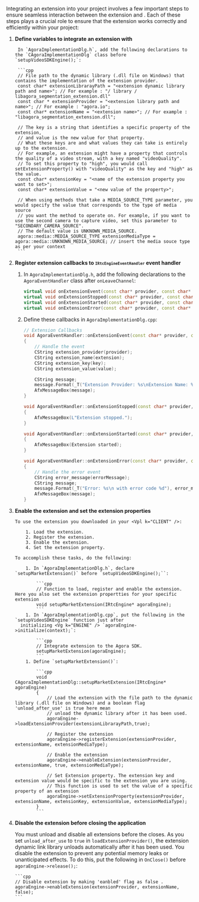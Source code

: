 <PlatformWrapper platform="windows">


Integrating an extension into your project involves a few important steps to ensure seamless interaction between the extension and <Vg k="COMPANY" /> <Vg k="VSDK"/>. Each of these steps plays a crucial role to ensure that the extension works correctly and efficiently within your <Vg k="COMPANY" /> project:


1. **Define variables to integrate an extension with <Vg k="COMPANY" /> <Vg k = "VSDK"/>**

        In `AgoraImplementationDlg.h`, add the following declarations to the `CAgoraImplementationDlg` class before `setupVideoSDKEngine();`:

        ```cpp
        // File path to the dynamic library (.dll file on Windows) that contains the implementation of the extension provider.
        const char* extensionLibrarayPath = "<extension dynamic library path and name>"; // For example : "/ library / libagora_segmentation_extension.dll"
        const char * extensionProvider = "<extension library path and name>"; // For example : "agora.io";
        const char* extensionName = "<extension name>"; // For example :  "libagora_segmentation_extension.dll";
        
        // The key is a string that identifies a specific property of the extension, 
        // and value is the new value for that property.
        // What these keys are and what values they can take is entirely up to the extension.
        // For example, an extension might have a property that controls the quality of a video stream, with a key named "videoQuality".
        // To set this property to "high", you would call setExtensionProperty() with "videoQuality" as the key and "high" as the value.
        const char* extensionKey = "<name of the extension property you want to set>";
        const char* extensionValue = "<new value of the property>";
        
        // When using methods that take a MEDIA_SOURCE_TYPE parameter, you would specify the value that corresponds to the type of media source
        // you want the method to operate on. For example, if you want to use the second camera to capture video, set this parameter to "SECONDARY_CAMERA_SOURCE".
        // The default value is UNKNOWN_MEDIA_SOURCE.
        agora::media::MEDIA_SOURCE_TYPE extensionMediaType = agora::media::UNKNOWN_MEDIA_SOURCE; // insert the media souce type as per your context
        ```
1. **Register extension callbacks to <code><strong>`IRtcEngineEventHandler`</strong></code> event handler**

    1. In `AgoraImplementationDlg.h`, add the following declarations to the `AgoraEventHandler` class after `onLeaveChannel`:

        ```cpp
        virtual void onExtensionEvent(const char* provider, const char* extension, const char* key, const char* value)override;
        virtual void onExtensionStopped(const char* provider, const char* extension)override;
        virtual void onExtensionStarted(const char* provider, const char* extension)override;
        virtual void onExtensionError(const char* provider, const char* extension, int error, const char* errorMessage)override;
        ```
    2. Define these callbacks in `AgoraImplementationDlg.cpp`:

        ```cpp
        // Extension Callbacks
        void AgoraEventHandler::onExtensionEvent(const char* provider, const char* extension, const char* key, const char* value)
        {
            // Handle the event
            CString extension_provider(provider);
            CString extension_name(extension);
            CString extension_key(key);
            CString extension_value(value);

            CString message;
            message.Format(_T("Extension Provider: %s\nExtension Name: %s\nKey: %s\nValue: %s\n is enabled to run."), extension_provider, extension_name);
            AfxMessageBox(message);
        }

        void AgoraEventHandler::onExtensionStopped(const char* provider, const char* extension)
        {
            AfxMessageBox(L"Extension stopped.");
        }

        void AgoraEventHandler::onExtensionStarted(const char* provider, const char* extension)
        {
            AfxMessageBox(Extension started);
        }

        void AgoraEventHandler::onExtensionError(const char* provider, const char* extension, int error, const char* errorMessage)
        {
            // Handle the error event
            CString error_message(errorMessage);
            CString message;
            message.Format(_T("Error: %s\n with error code %d"), error_message, error);
            AfxMessageBox(message);
        }
        ```

1.  **Enable the extension and set the extension properties**

        To use the extension you downloaded in your <Vpl k="CLIENT" />:
        
            1. Load the extension. 
            2. Register the extension.
            3. Enable the extension.
            4. Set the extension property.

        To accomplish these tasks, do the following:

            1. In `AgoraImplementationDlg.h`, declare `setupMarketExtension()` before `setupVideoSDKEngine();``:
                
                ```cpp
                // Function to load, register and enable the extension. Here you also set the extension propertties for your specific extension
                void setupMarketExtension(IRtcEngine* agoraEngine);
                ```
            1. In `AgoraImplementationDlg.cpp`, put the following in the `setupVideoSDKEngine` function just after
          initializing <Vg k="ENGINE" /> `agoraEngine->initialize(context);`:
                
                ```cpp
                // Integrate extension to the Agora SDK.
                setupMarketExtension(agoraEngine);
                ```
            1. Define `setupMarketExtension()`:
                
                ```cpp
                void CAgoraImplementationDlg::setupMarketExtension(IRtcEngine* agoraEngine)
                {
                    // Load the extension with the file path to the dynamic library (.dll file on Windows) and a boolean flag 'unload_after_use' is true here mean 
                    // unload the dynamic library after it has been used.
                    agoraEngine->loadExtensionProvider(extensionLibrarayPath,true);

                    // Register the extension
                    agoraEngine->registerExtension(extensionProvider, extensionName, extensionMediaType);

                    // Enable the extension
                    agoraEngine->enableExtension(extensionProvider, extensionName, true, extensionMediaType);

                    // Set Extension property. The extension key and extension value would be specific to the extension you are using.
                    // This function is used to set the value of a specific property of an extension
                    agoraEngine->setExtensionProperty(extensionProvider, extensionName, extensionKey, extensionValue, extensionMediaType);
                }
                ```
1.  **Disable the extension before closing the application**

    You must unload and disable all extensions before the <Vpl k="CLIENT" /> closes. As you set `unload_after_use` to
          `true` in `loadExtensionProvider()`, the  extension dynamic link library unloads automatically after it has
          been used. You disable the extension to prevent any potential memory leaks or unanticipated
          effects. To do this, put the following in `OnClose()` before `agoraEngine->release();`:
    
        ```cpp
        // Disable extension by making 'eanbled' flag as false . 
        agoraEngine->enableExtension(extensionProvider, extensionName, false);
        ```

</PlatformWrapper>
